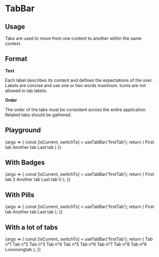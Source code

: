 
<Meta title="Components/TabBar" component={TabBar} />

# TabBar

## Usage

Tabs are used to move from one content to another within the same context.

## Format

**Text**

Each label describes its content and defines the expectations of the user. Labels are concise and use one or two words maximum. Icons are not allowed in tab labels.

**Order**

The order of the tabs must be consistent across the entire application. Related tabs should be gathered.

## Playground

<Canvas>
  <Story name="Standard">
    {args => {
      const [isCurrent, switchTo] = useTabBar('firstTab');
      return (
        <TabBar {...args}>
          <TabBar.Tab isActive={isCurrent('firstTab')} onClick={switchTo('firstTab')}>
            First tab
          </TabBar.Tab>
          <TabBar.Tab isActive={isCurrent('anotherTab')} onClick={switchTo('anotherTab')}>
            Another tab
          </TabBar.Tab>
          <TabBar.Tab isActive={isCurrent('lastTab')} onClick={switchTo('lastTab')}>
            Last tab
          </TabBar.Tab>
        </TabBar>
      )
    }}
  </Story>
</Canvas>

<ArgsTable story="Standard" />

## With Badges

<Canvas>
  <Story name="With Badges">
    {args => {
      const [isCurrent, switchTo] = useTabBar('firstTab');
      return (
        <TabBar {...args}>
          <TabBar.Tab isActive={isCurrent('firstTab')} onClick={switchTo('firstTab')}>
            First tab <Badge level="warning">2</Badge>
          </TabBar.Tab>
          <TabBar.Tab isActive={isCurrent('anotherTab')} onClick={switchTo('anotherTab')}>Another tab</TabBar.Tab>
          <TabBar.Tab isActive={isCurrent('lastTab')} onClick={switchTo('lastTab')}>
            Last tab <Badge level="danger">0</Badge>
          </TabBar.Tab>
        </TabBar>
      );
    }}
  </Story>
</Canvas>

## With Pills

<Canvas>
  <Story name="With Pills">
    {args => {
      const [isCurrent, switchTo] = useTabBar('firstTab');
      return (
        <TabBar {...args}>
          <TabBar.Tab isActive={isCurrent('firstTab')} onClick={switchTo('firstTab')}>
            First tab <Pill level="warning" />
          </TabBar.Tab>
          <TabBar.Tab isActive={isCurrent('anotherTab')} onClick={switchTo('anotherTab')}>Another tab</TabBar.Tab>
          <TabBar.Tab isActive={isCurrent('lastTab')} onClick={switchTo('lastTab')}>
            Last tab <Pill level="danger" />
          </TabBar.Tab>
        </TabBar>
      );
    }}
  </Story>
</Canvas>

## With a lot of tabs

<Canvas>
  <Story name="Lot of tabs">
    {args => {
      const [isCurrent, switchTo] = useTabBar('firstTab');
      return (
        <TabBar {...args}>
          <TabBar.Tab isActive={isCurrent('tab1')} onClick={switchTo('tab1')}>Tab n°1</TabBar.Tab>
          <TabBar.Tab isActive={isCurrent('tab2')} onClick={switchTo('tab2')}>Tab n°2</TabBar.Tab>
          <TabBar.Tab isActive={isCurrent('tab3')} onClick={switchTo('tab3')}>Tab n°3</TabBar.Tab>
          <TabBar.Tab isActive={isCurrent('tab4')} onClick={switchTo('tab4')}>Tab n°4</TabBar.Tab>
          <TabBar.Tab isActive={isCurrent('tab5')} onClick={switchTo('tab5')}>Tab n°5</TabBar.Tab>
          <TabBar.Tab isActive={isCurrent('tab6')} onClick={switchTo('tab6')}>Tab n°6</TabBar.Tab>
          <TabBar.Tab isActive={isCurrent('tab7')} onClick={switchTo('tab7')}>Tab n°7</TabBar.Tab>
          <TabBar.Tab isActive={isCurrent('tab8')} onClick={switchTo('tab8')}>Tab n°8</TabBar.Tab>
          <TabBar.Tab isActive={isCurrent('tab9')} onClick={switchTo('tab9')}>Tab n°9</TabBar.Tab>
          <TabBar.Tab isActive={isCurrent('tab10')} onClick={switchTo('tab10')}>Looooongtab</TabBar.Tab>
        </TabBar>
      );
    }}
  </Story>
</Canvas>
